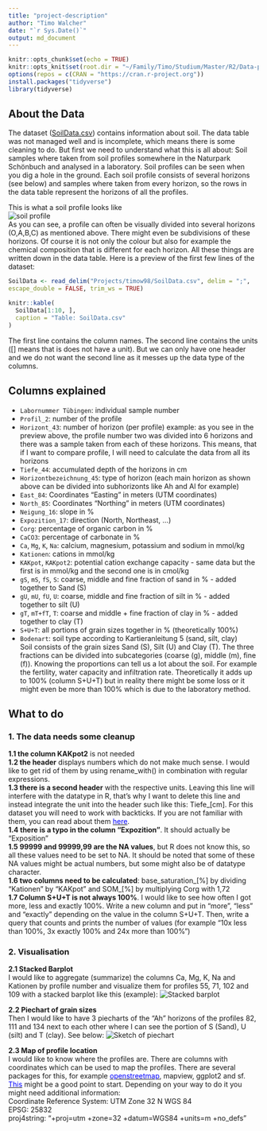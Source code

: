 ```yaml
---
title: "project-description"
author: "Timo Walcher"
date: "`r Sys.Date()`"
output: md_document
---
```


```r
knitr::opts_chunk$set(echo = TRUE)
knitr::opts_knit$set(root.dir = "~/Family/Timo/Studium/Master/R2/Data-projects-with-R-and-GitHub")
options(repos = c(CRAN = "https://cran.r-project.org"))
install.packages("tidyverse")
library(tidyverse)
```

## About the Data
The dataset ([SoilData.csv](SoilData.csv)) contains information about soil. The data table was not managed well and is incomplete, which means there is some cleaning to do. But first we need to understand what this is all about: Soil samples where taken from soil profiles somewhere in the Naturpark Schönbuch and analysed in a laboratory. Soil profiles can be seen when you dig a hole in the ground. Each soil profile consists of several horizons (see below) and samples where taken from every horizon, so the rows in the data table represent the horizons of all the profiles.

This is what a soil profile looks like  
![soil profile](soilprofile.jpg)  
As you can see, a profile can often be visually divided into several horizons (O,A,B,C) as mentioned above. There might even be subdivisions of these horizons. Of course it is not only the colour but also for example the chemical composition that is different for each horizon. All these things are written down in the data table. Here is a preview of the first few lines of the dataset: 
```r
SoilData <- read_delim("Projects/timow98/SoilData.csv", delim = ";", 
escape_double = FALSE, trim_ws = TRUE)
```

```r
knitr::kable(
  SoilData[1:10, ], 
  caption = "Table: SoilData.csv"
)
```

The first line contains the column names. The second line contains the units ([] means that is does not have a unit). But we can only have one header and we do not want the second line as it messes up the data type of the columns.
  
  
## Columns explained
- `Labornummer Tübingen`: individual sample number
- `Profil_2`: number of the profile
- `Horizont_43`: number of horizon (per profile)
example: as you see in the preview above, the profile number two was divided into 6 horizons and there was a sample taken from each of these horizons. This means, that if I want to compare profile, I will need to calculate the data from all its horizons
- `Tiefe_44`: accumulated depth of the horizons in cm
- `Horizontbezeichnung_45`: type of horizon (each main horizon as shown above can be divided into subhorizonts like Ah and Al for example)
- `East_84`: Coordinates "Easting" in meters (UTM coordinates)
- `North_85`: Coordinates "Northing" in meters (UTM coordinates)
- `Neigung_16`: slope in %
- `Expozition_17`: direction (North, Northeast, ...)
- `Corg`: percentage of organic carbon in %
- `CaCO3`: percentage of carbonate in %
- `Ca`, `Mg`, `K`, `Na`: calcium, magnesium, potassium and sodium in mmol/kg
- `Kationen`: cations in mmol/kg
- `KAKpot`, `KAKpot2`: potential cation exchange capacity - same data but the first is in mmol/kg and the second one is in cmol/kg
- `gS`, `mS`, `fS`, `S`: coarse, middle and fine fraction of sand in % - added together to Sand (S)
- `gU`, `mU`, `fU`, `U`: coarse, middle and fine fraction of silt in % - added together to silt (U)
- `gT`, `mT+fT`, `T`: coarse and middle + fine fraction of clay in % - added together to clay (T)
- `S+U+T`: all portions of grain sizes together in % (theoretically 100%)
- `Bodenart`: soil type according to Kartieranleitung 5 (sand, silt, clay)  
Soil consists of the grain sizes Sand (S), Silt (U) and Clay (T). The three fractions can be divided into subcategories (coarse (g), middle (m), fine (f)). Knowing the proportions can tell us a lot about the soil. For example the fertility, water capacity and infiltration rate. Theoretically it adds up to 100% (column S+U+T) but in reality there might be some loss or it might even be more than 100% which is due to the laboratory method.
  
  
## What to do
### 1. The data needs some cleanup
**1.1 the column KAKpot2** is not needed  
**1.2 the header** displays numbers which do not make much sense. I would like to get rid of them by using rename_with() in combination with regular expressions.  
**1.3 there is a second header** with the respective units. Leaving this line will interfere with the datatype in R, that's why I want to delete this line and instead integrate the unit into the header such like this: Tiefe_[cm]. For this dataset you will need to work with backticks. If you are not familiar with them, you can read about them [<span style="color:blue">here</span>](https://jhudatascience.org/intro_to_r/resources/quotes_vs_backticks.html).  
**1.4 there is a typo in the column "Expozition"**. It should actually be "Exposition"  
**1.5 99999 and 99999,99 are the NA values**, but R does not know this, so all these values need to be set to NA. It should be noted that some of these NA values might be actual numbers, but some might also be of datatype character.  
**1.6 two columns need to be calculated**: base_saturation_[%] by dividing "Kationen" by "KAKpot" and SOM_[%] by multiplying Corg with 1,72    
**1.7 Column S+U+T is not always 100%**. I would like to see how often I got more, less and exactly 100%. Write a new column and put in "more", "less" and "exactly" depending on the value in the column S+U+T. Then, write a query that counts and prints the number of values (for example "10x less than 100%, 3x exactly 100% and 24x more than 100%")  
  
### 2. Visualisation
**2.1 Stacked Barplot**  
I would like to aggregate (summarize) the columns Ca, Mg, K, Na and Kationen by profile number and visualize them for profiles 55, 71, 102 and 109 with a stacked barplot like this (example): ![Stacked barplot](https://r-graph-gallery.com/48-grouped-barplot-with-ggplot2_files/figure-html/thecode4-1.png)
  
**2.2 Piechart of grain sizes**  
Then I would like to have 3 piecharts of the "Ah" horizons of the profiles 82, 111 and 134 next to each other where I can see the portion of S (Sand), U (silt) and T (clay). See below:
  ![Sketch of piechart](sketch_1.jpg)
  
**2.3 Map of profile location**  
I would like to know where the profiles are. There are columns with coordinates which can be used to map the profiles. There are several packages for this, for example [<span style="color:blue">openstreetmap</span>](https://ajsmit.github.io/Intro_R_Official/mapping-google.html), mapview, ggplot2 and sf. [<span style="color:blue">This</span>](https://stackoverflow.com/questions/66827313/plotting-utm-coordinates) might be a good point to start. Depending on your way to do it you might need additional information:  
Coordinate Reference System: UTM Zone 32 N WGS 84  
EPSG: 25832  
proj4string: "+proj=utm +zone=32 +datum=WGS84 +units=m +no_defs"  
